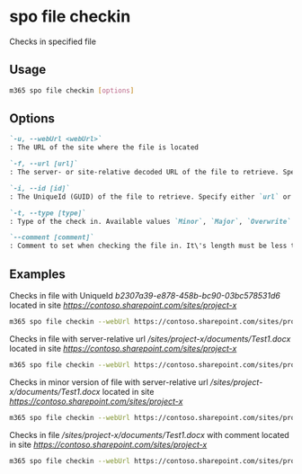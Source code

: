
# spo file checkin

Checks in specified file

## Usage

```sh
m365 spo file checkin [options]
```

## Options

```md definition-list
`-u, --webUrl <webUrl>`
: The URL of the site where the file is located

`-f, --url [url]`
: The server- or site-relative decoded URL of the file to retrieve. Specify either `url` or `id` but not both

`-i, --id [id]`
: The UniqueId (GUID) of the file to retrieve. Specify either `url` or `id` but not both

`-t, --type [type]`
: Type of the check in. Available values `Minor`, `Major`, `Overwrite`. Default is Major

`--comment [comment]`
: Comment to set when checking the file in. It\'s length must be less than 1024 letters. Default is empty string
```

<Global />

## Examples

Checks in file with UniqueId _b2307a39-e878-458b-bc90-03bc578531d6_ located in site _https://contoso.sharepoint.com/sites/project-x_

```sh
m365 spo file checkin --webUrl https://contoso.sharepoint.com/sites/project-x --id 'b2307a39-e878-458b-bc90-03bc578531d6'
```

Checks in file with server-relative url _/sites/project-x/documents/Test1.docx_ located in site _https://contoso.sharepoint.com/sites/project-x_

```sh
m365 spo file checkin --webUrl https://contoso.sharepoint.com/sites/project-x --url '/sites/project-x/documents/Test1.docx'
```

Checks in minor version of file with server-relative url _/sites/project-x/documents/Test1.docx_ located in site _https://contoso.sharepoint.com/sites/project-x_

```sh
m365 spo file checkin --webUrl https://contoso.sharepoint.com/sites/project-x --url '/sites/project-x/documents/Test1.docx' --type Minor
```

Checks in file _/sites/project-x/documents/Test1.docx_ with comment located in site _https://contoso.sharepoint.com/sites/project-x_

```sh
m365 spo file checkin --webUrl https://contoso.sharepoint.com/sites/project-x --url '/sites/project-x/documents/Test1.docx' --comment 'approved'
```
